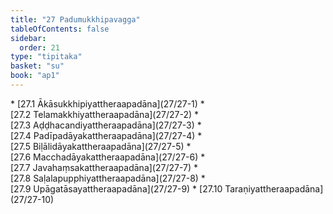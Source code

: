 ```yaml
---
title: "27 Padumukkhipavagga"
tableOfContents: false
sidebar:
  order: 21
type: "tipitaka"
basket: "su"
book: "ap1"
---
```



<DynamicBreadcrumb />



<TableOfContents book="ap1" section="27">
* [27.1 Ākāsukkhipiyattheraapadāna](27/27-1)
* [27.2 Telamakkhiyattheraapadāna](27/27-2)
* [27.3 Aḍḍhacandiyattheraapadāna](27/27-3)
* [27.4 Padīpadāyakattheraapadāna](27/27-4)
* [27.5 Biḷālidāyakattheraapadāna](27/27-5)
* [27.6 Macchadāyakattheraapadāna](27/27-6)
* [27.7 Javahaṃsakattheraapadāna](27/27-7)
* [27.8 Saḷalapupphiyattheraapadāna](27/27-8)
* [27.9 Upāgatāsayattheraapadāna](27/27-9)
* [27.10 Taraṇiyattheraapadāna](27/27-10)
</TableOfContents>